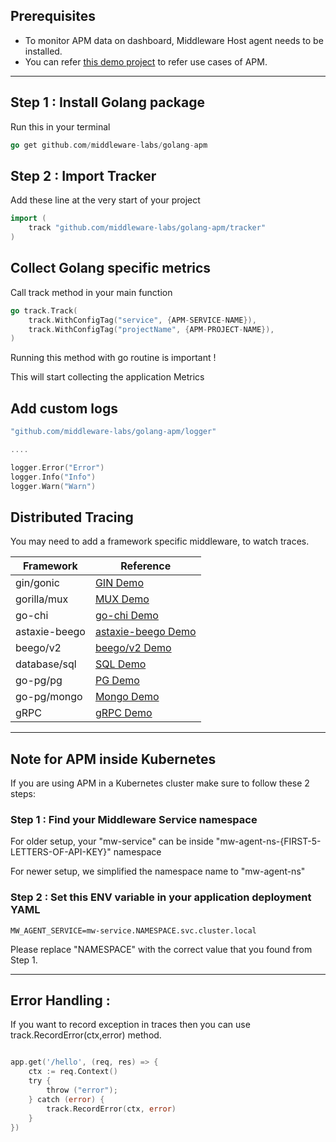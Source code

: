 ## Prerequisites

* To monitor APM data on dashboard, Middleware Host agent needs to be installed.
* You can refer [this demo project](https://github.com/middleware-labs/demo-apm/tree/master/golang) to refer use cases of APM.

--------------------

## Step 1 : Install Golang package

Run this in your terminal
```go
go get github.com/middleware-labs/golang-apm
```

## Step 2 : Import Tracker

Add these line at the very start of your project

```go
import (
    track "github.com/middleware-labs/golang-apm/tracker"
)
```

## Collect Golang specific metrics

Call track method in your main function

```go
go track.Track(
    track.WithConfigTag("service", {APM-SERVICE-NAME}),
    track.WithConfigTag("projectName", {APM-PROJECT-NAME}),
)
```
Running this method with go routine is important !

This will start collecting the application Metrics

## Add custom logs

```go
"github.com/middleware-labs/golang-apm/logger"

....

logger.Error("Error")
logger.Info("Info")
logger.Warn("Warn")
```

## Distributed Tracing

You may need to add a framework specific middleware, to watch traces.

|Framework  |   Reference   |
|------             |    ---------  |
|gin/gonic          |   [GIN Demo](https://github.com/middleware-labs/demo-apm/tree/master/golang/features/trace/gin)   |
|gorilla/mux        |   [MUX Demo](https://github.com/middleware-labs/demo-apm/tree/master/golang/features/trace/mux)  |
|go-chi             |   [go-chi Demo](https://github.com/middleware-labs/demo-apm/tree/master/golang/features/trace/go-chi)  |
|astaxie-beego      |   [astaxie-beego Demo](https://github.com/middleware-labs/demo-apm/tree/master/golang/features/trace/astaxie-beego)  |
|beego/v2           |   [beego/v2 Demo](https://github.com/middleware-labs/demo-apm/tree/master/golang/features/trace/beego-v2)  |
|database/sql       |   [SQL Demo](https://github.com/middleware-labs/demo-apm/tree/master/golang/features/trace/sql)  |
|go-pg/pg           |   [PG Demo](https://github.com/middleware-labs/demo-apm/tree/master/golang/features/trace/pg)  |
|go-pg/mongo        |   [Mongo Demo](https://github.com/middleware-labs/demo-apm/tree/master/golang/features/trace/mongo)  |
|gRPC               |   [gRPC Demo](https://github.com/middleware-labs/demo-apm/tree/master/golang/features/trace/grpc)  |

---------------

## Note for APM inside Kubernetes

If you are using APM in a Kubernetes cluster make sure to follow these 2 steps:

### Step 1 : Find your Middleware Service namespace
For older setup, your "mw-service" can be inside "mw-agent-ns-{FIRST-5-LETTERS-OF-API-KEY}" namespace

For newer setup, we simplified the namespace name to "mw-agent-ns"

### Step 2 : Set this ENV variable in your application deployment YAML
```
MW_AGENT_SERVICE=mw-service.NAMESPACE.svc.cluster.local
```
Please replace "NAMESPACE" with the correct value that you found from Step 1.

----------------

## Error Handling :

If you want to record exception in traces then you can use track.RecordError(ctx,error) method.

```go

app.get('/hello', (req, res) => {
    ctx := req.Context()
    try {
        throw ("error");
    } catch (error) {
        track.RecordError(ctx, error)
    }
})

```
